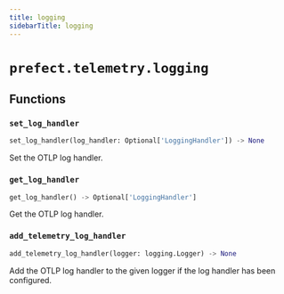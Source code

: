 ```yaml
---
title: logging
sidebarTitle: logging
---
```


# `prefect.telemetry.logging`

## Functions

### `set_log_handler` <sup><a href="https://github.com/PrefectHQ/prefect/blob/main/src/prefect/telemetry/logging.py#L12" target="_blank"><Icon icon="github" style="width: 14px; height: 14px;" /></a></sup>

```python
set_log_handler(log_handler: Optional['LoggingHandler']) -> None
```


Set the OTLP log handler.


### `get_log_handler` <sup><a href="https://github.com/PrefectHQ/prefect/blob/main/src/prefect/telemetry/logging.py#L18" target="_blank"><Icon icon="github" style="width: 14px; height: 14px;" /></a></sup>

```python
get_log_handler() -> Optional['LoggingHandler']
```


Get the OTLP log handler.


### `add_telemetry_log_handler` <sup><a href="https://github.com/PrefectHQ/prefect/blob/main/src/prefect/telemetry/logging.py#L24" target="_blank"><Icon icon="github" style="width: 14px; height: 14px;" /></a></sup>

```python
add_telemetry_log_handler(logger: logging.Logger) -> None
```


Add the OTLP log handler to the given logger if the log handler has
been configured.

